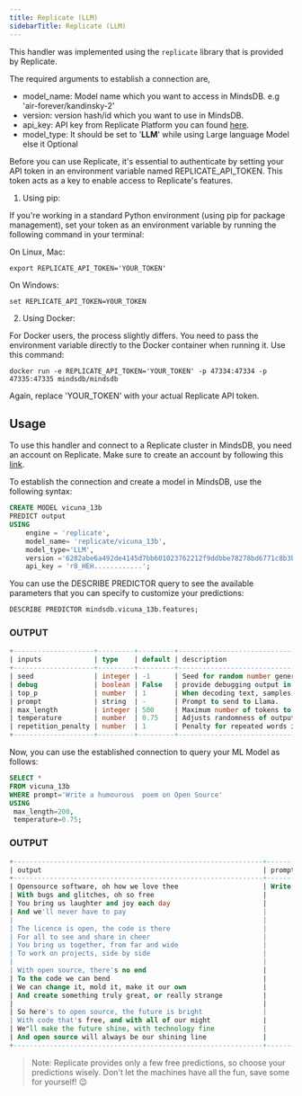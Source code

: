 ```yaml
---
title: Replicate (LLM)
sidebarTitle: Replicate (LLM)
---
```


This handler was implemented using the `replicate` library that is provided by Replicate.

The required arguments to establish a connection are,

* model_name: Model name which you want to access in MindsDB. e.g 'air-forever/kandinsky-2'
* version: version hash/id which you want to use in MindsDB.
* api_key: API key from Replicate Platform you can found [here](https://replicate.com/account/api-tokens).
* model_type: It should be set to '**LLM**' while using Large language Model else it Optional

<Note> 

Before you can use Replicate, it's essential to authenticate by setting your API token in an environment variable named REPLICATE_API_TOKEN.
 This token acts as a key to enable access to Replicate's features.

1. Using pip:

If you're working in a standard Python environment (using pip for package management), set your token as an environment variable by running the following command 
in your terminal:

On Linux, Mac:
```
export REPLICATE_API_TOKEN='YOUR_TOKEN'
```
On Windows:

```
set REPLICATE_API_TOKEN=YOUR_TOKEN
```


2. Using Docker:

For Docker users, the process slightly differs. You need to pass the environment variable directly to the Docker container when running it. Use this command:

```
docker run -e REPLICATE_API_TOKEN='YOUR_TOKEN' -p 47334:47334 -p 47335:47335 mindsdb/mindsdb
```

Again, replace 'YOUR_TOKEN' with your actual Replicate API token.
</Note>

## Usage
To use this handler and connect to a Replicate cluster in MindsDB, you need an account on Replicate. Make sure to create an account by following this [link](https://replicate.com/signin?next=/account/api-tokens).


To establish the connection and create a model in MindsDB, use the following syntax:
```sql
CREATE MODEL vicuna_13b
PREDICT output
USING
    engine = 'replicate',
    model_name= 'replicate/vicuna_13b',
    model_type='LLM',
    version ='6282abe6a492de4145d7bb601023762212f9ddbbe78278bd6771c8b3b2f2a13b',
    api_key = 'r8_HEH............';
```

You can use the DESCRIBE PREDICTOR query to see the available parameters that you can specify to customize your predictions:
```sql
DESCRIBE PREDICTOR mindsdb.vicuna_13b.features;
```

### OUTPUT
```sql
+--------------------+---------+---------+---------------------------------------------------------------------------------------------------------------------------------------+
| inputs             | type    | default | description                                                                                                                           |
+--------------------+---------+---------+---------------------------------------------------------------------------------------------------------------------------------------+
| seed               | integer | -1      | Seed for random number generator, for reproducibility                                                                                 |
| debug              | boolean | False   | provide debugging output in logs                                                                                                      |
| top_p              | number  | 1       | When decoding text, samples from the top p percentage of most likely tokens; lower to ignore less likely tokens                       |
| prompt             | string  | -       | Prompt to send to Llama.                                                                                                              |
| max_length         | integer | 500     | Maximum number of tokens to generate. A word is generally 2-3 tokens                                                                  |
| temperature        | number  | 0.75    | Adjusts randomness of outputs, greater than 1 is random and 0 is deterministic, 0.75 is a good starting value.                        |
| repetition_penalty | number  | 1       | Penalty for repeated words in generated text; 1 is no penalty, values greater than 1 discourage repetition, less than 1 encourage it. |
+--------------------+---------+---------+---------------------------------------------------------------------------------------------------------------------------------------+
```

Now, you can use the established connection to query your ML Model as follows:
```sql
SELECT *
FROM vicuna_13b
WHERE prompt='Write a humourous  poem on Open Source'
USING
 max_length=200,
 temperature=0.75;
```
### OUTPUT
```sql
+--------------------------------------------------------------+----------------------------------------+
| output                                                       | prompt                                 |
+--------------------------------------------------------------+----------------------------------------+
| Opensource software, oh how we love thee                     | Write a humourous  poem on Open Source |  
| With bugs and glitches, oh so free                           |                                        |  
| You bring us laughter and joy each day                       |                                        |  
| And we'll never have to pay                                  |                                        |  
|                                                              |                                        |  
| The licence is open, the code is there                       |                                        |  
| For all to see and share in cheer                            |                                        |  
| You bring us together, from far and wide                     |                                        |  
| To work on projects, side by side                            |                                        |  
|                                                              |                                        |  
| With open source, there's no end                             |                                        |  
| To the code we can bend                                      |                                        |  
| We can change it, mold it, make it our own                   |                                        |  
| And create something truly great, or really strange          |                                        |  
|                                                              |                                        |  
| So here's to open source, the future is bright               |                                        |  
| With code that's free, and with all of our might             |                                        |  
| We"ll make the future shine, with technology fine            |                                        |  
| And open source will always be our shining line              |                                        |  
+--------------------------------------------------------------+----------------------------------------+
```




> Note: Replicate provides only a few free predictions, so choose your predictions wisely. Don't let the machines have all the fun, save some for yourself! 😉
